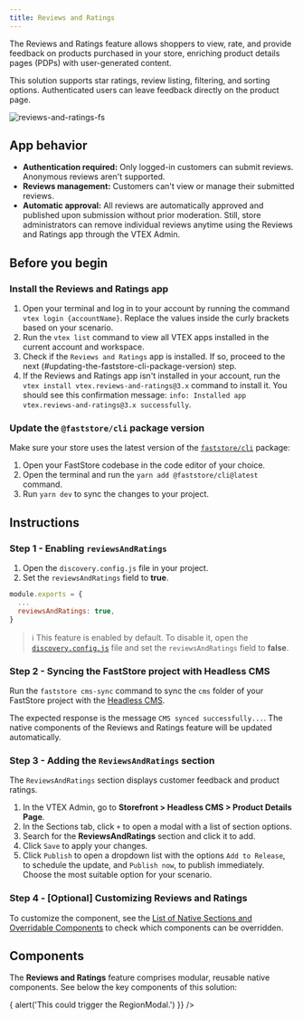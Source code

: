 ```yaml
---
title: Reviews and Ratings
---
```


The Reviews and Ratings feature allows shoppers to view, rate, and provide feedback on products purchased in your store, enriching product details pages (PDPs) with user-generated content.

This solution supports star ratings, review listing, filtering, and sorting options. Authenticated users can leave feedback directly on the product page.

![reviews-and-ratings-fs](https://vtexhelp.vtexassets.com/assets/docs/src/reviews-and-ratings___25b285d318994bb3de9d447d90829dd0.png)

## App behavior

* **Authentication required:** Only logged-in customers can submit reviews. Anonymous reviews aren't supported.
* **Reviews management:** Customers can't view or manage their submitted reviews.
* **Automatic approval:** All reviews are automatically approved and published upon submission without prior moderation. Still, store administrators can remove individual reviews anytime using the Reviews and Ratings app through the VTEX Admin.

## Before you begin

<Steps>

  ### Install the Reviews and Ratings app

  1. Open your terminal and log in to your account by running the command `vtex login {accountName}`. Replace the values inside the curly brackets based on your scenario.
  2. Run the `vtex list` command to view all VTEX apps installed in the current account and workspace.
  3. Check if the `Reviews and Ratings` app is installed. If so, proceed to the next (#updating-the-faststore-cli-package-version) step.
  4. If the Reviews and Ratings app isn't installed in your account, run the `vtex install vtex.reviews-and-ratings@3.x` command to install it. You should see this confirmation message: `info: Installed app vtex.reviews-and-ratings@3.x successfully`.

  ### Update the `@faststore/cli` package version

  Make sure your store uses the latest version of the [`faststore/cli`](https://developers.vtex.com/docs/guides/faststore/getting-started-3-faststore-cli) package:

  1. Open your FastStore codebase in the code editor of your choice.
  2. Open the terminal and run the `yarn add @faststore/cli@latest` command.
  3. Run `yarn dev` to sync the changes to your project.
</Steps>

## Instructions

### Step 1 - Enabling `reviewsAndRatings`

1. Open the `discovery.config.js` file in your project.
2. Set the `reviewsAndRatings` field to **true**.

 ```javascript discovery.config.js
 module.exports = {
   ...
   reviewsAndRatings: true,
 }
 ```

> ℹ️ This feature is enabled by default. To disable it, open the [`discovery.config.js`](https://developers.vtex.com/docs/guides/faststore/project-structure-config-options) file and set the `reviewsAndRatings` field to **false**.

### Step 2 - Syncing the FastStore project with Headless CMS

Run the `faststore cms-sync` command to sync the `cms` folder of your FastStore project with the [Headless CMS](https://developers.vtex.com/docs/guides/faststore/headless-cms-overview).

The expected response is the message `CMS synced successfully...`. The native components of the Reviews and Ratings feature will be updated automatically.

### Step 3 - Adding the `ReviewsAndRatings` section

The `ReviewsAndRatings` section displays customer feedback and product ratings.

1. In the VTEX Admin, go to **Storefront > Headless CMS > Product Details Page**.
2. In the Sections tab, click `+` to open a modal with a list of section options.
3. Search for the **ReviewsAndRatings** section and click it to add.
4. Click `Save` to apply your changes.
5. Click `Publish` to open a dropdown list with the options `Add to Release`, to schedule the update, and `Publish now`, to publish immediately. Choose the most suitable option for your scenario.

### Step 4 - [Optional] Customizing Reviews and Ratings

To customize the component, see the [List of Native Sections and Overridable Components](https://developers.vtex.com/docs/guides/faststore/building-sections-list-of-native-sections#reviews-and-ratings) to check which components can be overridden.

## Components

The **Reviews and Ratings** feature comprises modular, reusable native components. See below the key components of this solution:

<SectionList grid="column" columns={2}>
  <SectionItem title="Bar region" description="A custom `Button` that triggers the `RegionModal`" actionPath="/docs/guides/faststore/molecules-region-bar">
    <RegionBar
      postalCode={'151515'}
      onButtonClick={() => {
        alert('This could trigger the RegionModal.')
      }}
    />
  </SectionItem>

  <SectionItem title="Region modal" description="A modal interface for selecting and configuring region-specific options." actionPath="/docs/guides/faststore/organisms-region-modal">
    <UIProvider>
      <RegionModalUsage />
    </UIProvider>
  </SectionItem>

  <SectionItem title="Review card" description="" actionPath="/docs/guides/faststore/molecules-review-card">
    <ReviewCard id="review-card-example" title="Great product!" text="I'm very satisfied with this product. It works well and meets my expectations." rating={5} author="John" date={new Date('2025-05-01')} isVerified={true} readMoreText="Show more" readLessText="Show less" />
  </SectionItem>

  <SectionItem title="Rating field" description="Allows users to rate products when submitting reviews." actionPath="/docs/guides/faststore/molecules-rating-field">
    <RatingField label="Rate the product from 1 to 5 stars" id="rating-field-default" />
  </SectionItem>

  <SectionItem title="Rating summary" description="Provides detailed information about a product's submitted ratings." actionPath="/docs/guides/faststore/organism-rating-summary">
    <RatingSummary
      id="rating-summary-example"
      ratingValue={4.2}
      reviewCount={18}
      distribution={{
        starsOne: 5,
        starsTwo: 3,
        starsThree: 2,
        starsFour: 4,
        starsFive: 4,
      }}
      textLabels={{
        ratingCounter: {
          multipleReviewsText: 'Reviews',
        },
      }}
    />
  </SectionItem>
</SectionList>
